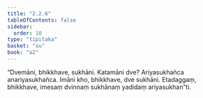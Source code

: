 ```yaml
---
title: "2.2.6"
tableOfContents: false
sidebar:
  order: 10
type: "tipitaka"
basket: "su"
book: "a2"
---
```



<DynamicBreadcrumb />

<Division number="70" book="a2" bookNo="15" page="79">

<Paragraph number="150" book="a2">
“Dvemāni, bhikkhave, sukhāni. Katamāni dve? Ariyasukhañca anariyasukhañca. Imāni kho, bhikkhave, dve sukhāni. Etadaggaṃ, bhikkhave, imesaṃ dvinnaṃ sukhānaṃ yadidaṃ ariyasukhan”ti.
</Paragraph>
</Division>